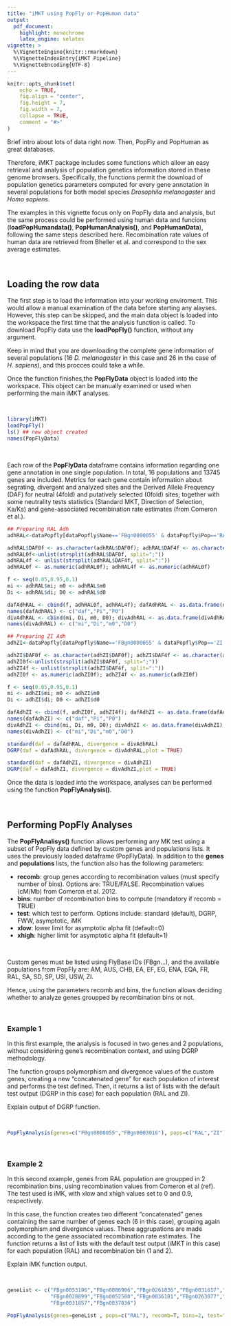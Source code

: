 ```yaml
---
title: "iMKT using PopFly or PopHuman data"
output: 
  pdf_document:
    highlight: monochrome
    latex_engine: xelatex
vignette: >
  %\VignetteEngine{knitr::rmarkdown}
  %\VignetteIndexEntry{iMKT Pipeline}
  %\VignetteEncoding{UTF-8}
---
```

```r
knitr::opts_chunk$set(
	echo = TRUE,
	fig.align = "center",
	fig.height = 7,
	fig.width = 7,
	collapse = TRUE,
	comment = "#>"
)
```

Brief intro about lots of data right now. Then, PopFly and PopHuman as great databases.

Therefore, iMKT package includes some functions which allow an easy retrieval and analysis of population genetics information stored in these genome browsers. Specifically, the functions permit the download of population genetics parameters computed for every gene annotation in several populations for both model species *Drosophila melanogaster* and *Homo sapiens*.

The examples in this vignette focus only on PopFly data and analysis, but the same process could be performed using human data and funcions (**loadPopHumandata()**, **PopHumanAnalysis()**, and **PopHumanData**), following the same steps described here. Recombination rate values of human data are retrieved from Bheller et al. and correspond to the sex average estimates.

&nbsp;
&nbsp;

## Loading the row data

The first step is to load the information into your working enviroment. This would allow a manual examination of the data before starting any alayses. However, this step can be skipped, and the main data object is loaded into the workspace the first time that the analysis function is called. 
To download PopFly data use the **loadPopFly()** function, without any argument. 

Keep in mind that you are downloading the complete gene information of several populations (16 *D. melanogaster* in this case and 26 in the case of *H. sapiens*), and this procces could take a while.

Once the function finishes,the **PopFlyData** object is loaded into the workspace. This object can be manually examined or used when performing the main iMKT analyses.
  
&nbsp;
&nbsp;
  
```r
library(iMKT)
loadPopFly()
ls() ## new object created
names(PopFlyData)
```

&nbsp;
&nbsp;
  
  
Each row of the **PopFlyData** dataframe contains information regarding one gene annotation in one single population. In total, 16 populations and 13745 genes are included. Metrics for each gene contain information about segrating, divergent and analyzed sites and the Derived Allele Frequency (DAF) for neutral (4fold) and putatively selected (0fold) sites; together with some neutrality tests statistics (Standard MKT, Direction of Selection, Ka/Ks) and gene-associated recombination rate estimates (from Comeron et al.).

<!-- As we compress the Derived Allele Frequency in a column field, you will need to create the correct variables forms to pass them properly at the functions. It can be done in a few R basics lines! -->

```r
## Preparing RAL Adh
adhRAL<-dataPopfly[dataPopfly$Name=='FBgn0000055' & dataPopfly$Pop=='RAL',]

adhRAL$DAF0f <- as.character(adhRAL$DAF0f); adhRAL$DAF4f <- as.character(adhRAL$DAF4f)
adhRAL0f<-unlist(strsplit(adhRAL$DAF0f, split=";"))
adhRAL4f <- unlist(strsplit(adhRAL$DAF4f, split=":"))
adhRAL0f <- as.numeric(adhRAL0f); adhRAL4f <- as.numeric(adhRAL0f)

f <- seq(0.05,0.95,0.1)
mi <- adhRAL$mi; m0 <- adhRAL$m0
Di <- adhRAL$di; D0 <- adhRAL$d0

dafAdhRAL <- cbind(f, adhRAL0f, adhRAL4f); dafAdhRAL <- as.data.frame(dafAdhRAL)
names(dafAdhRAL) <- c("daf","Pi","P0")
divAdhRAL <- cbind(mi, Di, m0, D0); divAdhRAL <- as.data.frame(divAdhRAL)
names(divAdhRAL) <- c("mi","Di","m0","D0")

## Preparing ZI Adh
adhZI<-dataPopfly[dataPopfly$Name=='FBgn0000055' & dataPopfly$Pop=='ZI',]

adhZI$DAF0f <- as.character(adhZI$DAF0f); adhZI$DAF4f <- as.character(adhZI$DAF4f)
adhZI0f<-unlist(strsplit(adhZI$DAF0f, split=";"))
adhZI4f <- unlist(strsplit(adhZI$DAF4f, split=":"))
adhZI0f <- as.numeric(adhZI0f); adhZI4f <- as.numeric(adhZI0f)

f <- seq(0.05,0.95,0.1)
mi <- adhZI$mi; m0 <- adhZI$m0
Di <- adhZI$di; D0 <- adhZI$d0

dafAdhZI <- cbind(f, adhZI0f, adhZI4f); dafAdhZI <- as.data.frame(dafAdhZI)
names(dafAdhZI) <- c("daf","Pi","P0")
divAdhZI <- cbind(mi, Di, m0, D0); divAdhZI <- as.data.frame(divAdhZI)
names(divAdhZI) <- c("mi","Di","m0","D0")
```
<!-- Once the data is in the proper form you can perform the test without problems -->

```r
standard(daf = dafAdhRAL, divergence = divAdhRAL)
DGRP(daf = dafAdhRAL, divergence = divAdhRAL,plot = TRUE)
```

```r
standard(daf = dafAdhZI, divergence = divAdhZI)
DGRP(daf = dafAdhZI, divergence = divAdhZI,plot = TRUE)
```

<!-- This proccess could be tedious depending on the number of genes you want to analyze. To solve this, we just add  -->

Once the data is loaded into the workspace, analyses can be performed using the function **PopFlyAnalysis()**.

&nbsp;
&nbsp;
&nbsp;
&nbsp;

## Performing PopFly Analyses
  
The **PopFlyAnalisys()** function allows performing any MK test using a subset of PopFly data defined by custom genes and populations lists. It uses the previously loaded dataframe (PopFlyData). In addition to the **genes** and **populations** lists, the function also has the following parameters:

  - **recomb**: group genes according to recombination values (must specify number of bins). Options are: TRUE/FALSE. Recombination values (cM/Mb) from Comeron et al. 2012.
  - **bins**: number of recombination bins to compute (mandatory if recomb = TRUE)
  - **test**: which test to perform. Options include: standard (default), DGRP, FWW, asymptotic, iMK
  - **xlow**: lower limit for asymptotic alpha fit (default=0)
  - **xhigh**: higher limit for asymptotic alpha fit (default=1)
  
&nbsp;

Custom genes must be listed using FlyBase IDs (FBgn...), and the available populations from PopFly are: AM, AUS, CHB, EA, EF, EG, ENA, EQA, FR, RAL, SA, SD, SP, USI, USW, ZI.

Hence, using the parameters recomb and bins, the function allows deciding whether to analyze genes groupped by recombination bins or not.

&nbsp;
&nbsp;
  
### Example 1
  
In this first example, the analysis is focused in two genes and 2 populations, without considering gene's recombination context, and using DGRP methodology. 

The function groups polymorphism and divergence values of the custom genes, creating a new "concatenated gene" for each population of interest and performs the test defined. Then, it returns a list of lists with the default test output (DGRP in this case) for each population (RAL and ZI).

Explain output of DGRP function.

&nbsp;
&nbsp;

```r
PopFlyAnalysis(genes=c("FBgn0000055","FBgn0003016"), pops=c("RAL","ZI"), recomb=F, test="DGRP")
```
  
&nbsp;
&nbsp;
  
### Example 2  
 
In this second example, genes from RAL population are groupped in 2 recombination bins, using recombination values from Comeron et al (ref). The test used is iMK, with xlow and xhigh values set to 0 and 0.9, respectively.

In this case, the function creates two different "concatenated" genes containing the same number of genes each (6 in this case), grouping again polymorphism and divergence values. These aggrupations are made according to the gene associated recombination rate estimates. The function returns a list of lists with the default test output (iMKT in this case) for each population (RAL) and recombination bin (1 and 2).

Explain iMK function output.

&nbsp;
&nbsp;

```r
geneList <- c("FBgn0053196","FBgn0086906","FBgn0261836","FBgn0031617","FBgn0260965",
              "FBgn0028899","FBgn0052580","FBgn0036181","FBgn0263077","FBgn0013733",
              "FBgn0031857","FBgn0037836")

PopFlyAnalysis(genes=geneList , pops=c("RAL"), recomb=T, bins=2, test="iMK", xlow=0, xhigh=0.9)
```
  
&nbsp;
&nbsp;
